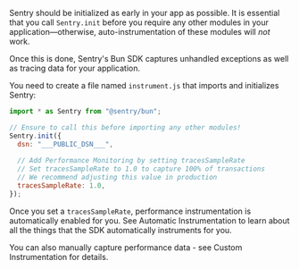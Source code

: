<SignInNote />

Sentry should be initialized as early in your app as possible. It is essential that you call `Sentry.init` before you require any other modules in your application—otherwise, auto-instrumentation of these modules will _not_ work.

Once this is done, Sentry's Bun SDK captures unhandled exceptions as well as tracing data for your application.

You need to create a file named `instrument.js` that imports and initializes Sentry:

```javascript {filename: instrument.js} {"onboardingOptions": {"performance": "5-9"}}
import * as Sentry from "@sentry/bun";

// Ensure to call this before importing any other modules!
Sentry.init({
  dsn: "___PUBLIC_DSN___",
  
  // Add Performance Monitoring by setting tracesSampleRate
  // Set tracesSampleRate to 1.0 to capture 100% of transactions
  // We recommend adjusting this value in production
  tracesSampleRate: 1.0,
});
```

Once you set a `tracesSampleRate`, performance instrumentation is automatically enabled for you. See <PlatformLink to="/tracing/instrumentation/automatic-instrumentation">Automatic Instrumentation</PlatformLink> to learn about all the things that the SDK automatically instruments for you.

You can also manually capture performance data - see <PlatformLink to="/tracing/instrumentation/custom-instrumentation">Custom Instrumentation</PlatformLink> for details.

